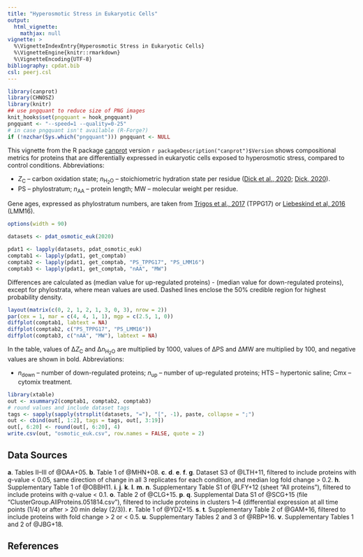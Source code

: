 ```yaml
---
title: "Hyperosmotic Stress in Eukaryotic Cells"
output:
  html_vignette:
    mathjax: null
vignette: >
  %\VignetteIndexEntry{Hyperosmotic Stress in Eukaryotic Cells}
  %\VignetteEngine{knitr::rmarkdown}
  %\VignetteEncoding{UTF-8}
bibliography: cpdat.bib
csl: peerj.csl
---
```


```r
library(canprot)
library(CHNOSZ)
library(knitr)
## use pngquant to reduce size of PNG images
knit_hooks$set(pngquant = hook_pngquant)
pngquant <- "--speed=1 --quality=0-25"
# in case pngquant isn't available (R-Forge?)
if (!nzchar(Sys.which("pngquant"))) pngquant <- NULL 
```

This vignette from the R package [canprot](https://github.com/jedick/canprot) version `r packageDescription("canprot")$Version` shows compositional metrics for proteins that are differentially expressed in eukaryotic cells exposed to hyperosmotic stress, compared to control conditions.
Abbreviations:

  * <i>Z</i><sub>C</sub> &ndash; carbon oxidation state; <i>n</i><sub>H<sub>2</sub>O</sub> &ndash; stoichiometric hydration state per residue ([<span title="Distinct trends in chemical composition of proteins from metagenomes in redox and salinity gradients">Dick et al., 2020</span>](https://doi.org/10.1101/2020.04.01.020008); [<span title="Water as a reactant in the differential expression of proteins in cancer">Dick, 2020</a>](https://doi.org/10.1101/2020.04.09.035022)).
  * PS &ndash; phylostratum; <i>n</i><sub>AA</sub> &ndash; protein length; MW &ndash; molecular weight per residue.

Gene ages, expressed as phylostratum numbers, are taken from [<span title="Altered interactions between unicellular and multicellular genes drive hallmarks of transformation in a diverse range of solid tumors">Trigos et al., 2017</span>](https://doi.org/10.1073/pnas.1617743114) (TPPG17) or [<span title="Towards consensus gene ages ">Liebeskind et al, 2016</span>](https://doi.org/10.1093/gbe/evw113) (LMM16).

```r
options(width = 90)
```

<style type="text/css">
body {
  max-width: 800px;
  margin-left: auto;
  margin-right: auto;
}
</style>

```r
datasets <- pdat_osmotic_euk(2020)
```

```r
pdat1 <- lapply(datasets, pdat_osmotic_euk)
comptab1 <- lapply(pdat1, get_comptab)
comptab2 <- lapply(pdat1, get_comptab, "PS_TPPG17", "PS_LMM16")
comptab3 <- lapply(pdat1, get_comptab, "nAA", "MW")
```

Differences are calculated as (median value for up-regulated proteins) - (median value for down-regulated proteins), except for phylostrata, where mean values are used.
Dashed lines enclose the 50% credible region for highest probability density.

```r
layout(matrix(c(0, 2, 1, 2, 1, 3, 0, 3), nrow = 2))
par(cex = 1, mar = c(4, 4, 1, 1), mgp = c(2.5, 1, 0))
diffplot(comptab1, labtext = NA)
diffplot(comptab2, c("PS_TPPG17", "PS_LMM16"))
diffplot(comptab3, c("nAA", "MW"), labtext = NA)
```

In the table, values of &Delta;<i>Z</i><sub>C</sub> and &Delta;<i>n</i><sub>H<sub>2</sub>O</sub> are multiplied by 1000, values of &Delta;PS and &Delta;MW are multiplied by 100, and negative values are shown in bold.
Abbreviations:

  * _n_~down~ &ndash; number of down-regulated proteins; _n_~up~ &ndash; number of up-regulated proteins; HTS &ndash; hypertonic saline; Cmx &ndash; cytomix treatment.

```r
library(xtable)
out <- xsummary2(comptab1, comptab2, comptab3)
# round values and include dataset tags
tags <- sapply(sapply(strsplit(datasets, "="), "[", -1), paste, collapse = ";")
out <- cbind(out[, 1:2], tags = tags, out[, 3:19])
out[, 6:20] <- round(out[, 6:20], 4)
write.csv(out, "osmotic_euk.csv", row.names = FALSE, quote = 2)
```

## Data Sources

__a__. Tables II--III of @DAA+05.
__b__. Table 1 of @MHN+08.
__c__. __d__. __e__. __f__. __g__.  Dataset S3 of @LTH+11, filtered to include proteins with _q_-value < 0.05, same direction of change in all 3 replicates for each condition, and median log fold change > 0.2.
__h__. Supplementary Table 1 of @OBBH11.
__i__. __j__. __k__. __l__. __m__. __n__. Supplementary Table S1 of @LFY+12 (sheet "All proteins"), filtered to include proteins with _q_-value < 0.1.
__o__. Table 2 of @CLG+15.
__p__. __q__. Supplemental Data S1 of @SCG+15 (file "ClusterGroup.AllProteins.051814.csv"), filtered to include proteins in clusters 1--4 (differential expression at all time points (1/4) or after > 20 min delay (2/3)).
__r__. Table 1 of @YDZ+15.
__s__. __t__. Supplementary Table 2 of @GAM+16, filtered to include proteins with fold change > 2 or < 0.5.
__u__. Supplementary Tables 2 and 3 of @RBP+16.
__v__. Supplementary Tables 1 and 2 of @JBG+18.

## References
